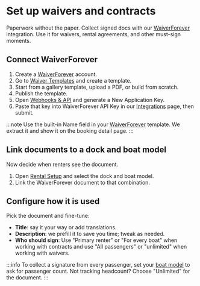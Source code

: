 

# Set up waivers and contracts

Paperwork without the paper. Collect signed docs with our [WaiverForever](https://www.waiverforever.com/?referral=letsbook) integration. Use it for waivers, rental agreements, and other must-sign moments.

## Connect WaiverForever

1. Create a [WaiverForever](https://www.waiverforever.com/?referral=letsbook) account.
1. Go to [Waiver Templates](https://app.waiverforever.com/templates) and create a template.
1. Start from a gallery template, upload a PDF, or build from scratch.
1. Publish the template.
1. Open [Webhooks & API](https://app.waiverforever.com/settings/api) and generate a New Application Key.
1. Paste that key into WaiverForever API Key in our [Integrations](https://dashboard.letsbook.app/integrations) page, then submit.

:::note
Use the built-in Name field in your [WaiverForever](https://www.waiverforever.com/?referral=letsbook) template. We extract it and show it on the booking detail page.
:::

## Link documents to a dock and boat model

Now decide when renters see the document.

1. Open [Rental Setup](https://dashboard.letsbook.app/rental-setup) and select the dock and boat model.
1. Link the WaiverForever document to that combination.

<InlineVideoPlayer videoSrc={waiverConnectVideo} />

## Configure how it is used

Pick the document and fine-tune:

- **Title**: say it your way or add translations.
- **Description**: we prefill it to save you time; tweak as needed.
- **Who should sign**: Use "Primary renter" or "For every boat" when working with contracts and use "All passengers" or "unlimited" when working with waivers.

:::info
To collect a signature from every passenger, set your [boat model](https://dashboard.letsbook.app/models) to ask for passenger count. Not tracking headcount? Choose "Unlimited" for the document.
:::
